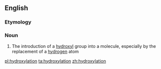==English==

===Etymology===
{{suffix|en|hydroxyl|ation}}

===Noun===
{{en-noun}}

# {{lb|en|organic chemistry}} The introduction of a [[hydroxyl]] group into a molecule, especially by the replacement of a [[hydrogen]] atom

[[pl:hydroxylation]]
[[ta:hydroxylation]]
[[zh:hydroxylation]]